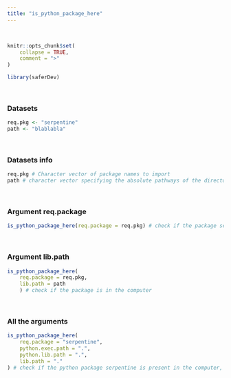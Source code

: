---
title: "is_python_package_here"
---
<br>

```{r, include = FALSE}
knitr::opts_chunk$set(
    collapse = TRUE,
    comment = ">"
)
```

```{r setup}
library(saferDev)
```
<br>

### Datasets
```{r}
req.pkg <- "serpentine"
path <- "blablabla"
```
<br>

### Datasets info
```{r}
req.pkg # Character vector of package names to import
path # character vector specifying the absolute pathways of the directories, this lib.path will return an error
```
<br>

### Argument req.package
```{r, echo = TRUE, error = TRUE}
is_python_package_here(req.package = req.pkg) # check if the package serpentine is in the computer
```
<br>

### Argument lib.path
```{r, echo = TRUE, error = TRUE}
is_python_package_here(
    req.package = req.pkg,
    lib.path = path
    ) # check if the package is in the computer
```
<br>

### All the arguments
```{r, echo = TRUE, error = TRUE}
is_python_package_here(
    req.package = "serpentine", 
    python.exec.path = ".", 
    python.lib.path = ".",
    lib.path = "."
) # check if the python package serpentine is present in the computer, returns an error if the package is not in the computer
```